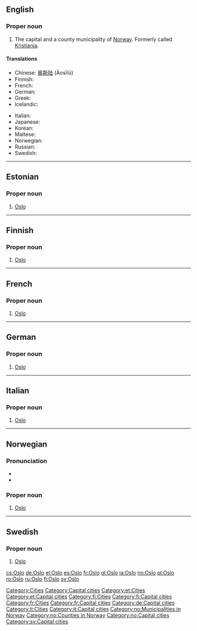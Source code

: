 ==English==
{{wikipedia}}

===Proper noun===
{{en-proper noun}}

# The capital and a county municipality of [[Norway]].  Formerly called [[Kristiania]].

====Translations====
{{trans-top|the capital and a county municipality of Norway}}
*Chinese: [[奥斯陆]] (Àosīlù)
*Finnish: {{t|fi|Oslo}}
*French: {{t|fr|Oslo|f}}
*German: {{t|de|Oslo|n}}
*Greek: {{t|el|Όσλο|tr=Óslo|sc=Grek}}
*Icelandic: {{t|is|Ósló|f}}
{{trans-mid}}
*Italian: {{t|it|Oslo|f}}
*Japanese: {{t|ja|オスロ|tr=Osuro}}
*Korean: {{t|ko|오슬로|tr=Oseullo}}
*Maltese: {{t|mt|Oslo}}
*Norwegian: {{t|no|Oslo}}
*Russian: {{t|ru|Осло|tr=Óslo}}
*Swedish: {{t|sv|Oslo}}
{{trans-bottom}}

[[Category:Cities]]
[[Category:Capital cities]]

----

==Estonian==

===Proper noun===
{{infl|et|proper noun}}

# [[#English|Oslo]]

[[Category:et:Cities]]
[[Category:et:Capital cities]]

----

==Finnish==

===Proper noun===
{{infl|fi|proper noun}}

# [[#English|Oslo]]

[[Category:fi:Cities]]
[[Category:fi:Capital cities]]

----

==French==

===Proper noun===
{{infl|fr|proper noun|g=f}}

# [[#English|Oslo]]

[[Category:fr:Cities]]
[[Category:fr:Capital cities]]

----

==German==

===Proper noun===
{{infl|de|proper noun|g=n}}

# [[#English|Oslo]]

[[Category:de:Capital cities]]

----

==Italian==

===Proper noun===
{{infl|it|proper noun|g=f}}

# [[#English|Oslo]]

[[Category:it:Cities]]
[[Category:it:Capital cities]]

----

==Norwegian==

===Pronunciation===
*{{IPA|/uʃlu/}}
*{{IPA|/uslu/}}

===Proper noun===
{{infl|no|proper noun}}

# [[#English|Oslo]]

[[Category:no:Municipalities in Norway]]
[[Category:no:Counties in Norway]]
[[Category:no:Capital cities]]

----

==Swedish==

===Proper noun===
{{infl|sv|proper noun}}

# [[#English|Oslo]]

[[Category:sv:Capital cities]]

[[cs:Oslo]]
[[de:Oslo]]
[[el:Oslo]]
[[es:Oslo]]
[[fr:Oslo]]
[[gl:Oslo]]
[[ja:Oslo]]
[[no:Oslo]]
[[pl:Oslo]]
[[ro:Oslo]]
[[ru:Oslo]]
[[fi:Oslo]]
[[sv:Oslo]]